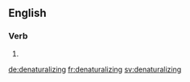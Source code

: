 
==English==

===Verb===
{{head|en}}

# {{present participle of|denaturalize|lang=en}}

[[de:denaturalizing]]
[[fr:denaturalizing]]
[[sv:denaturalizing]]